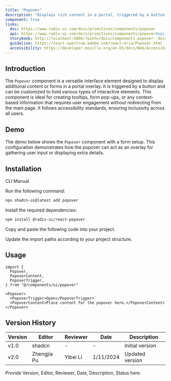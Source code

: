 ```yaml
---
title: "Popover"
description: "Displays rich content in a portal, triggered by a button."
component: true
links:
  doc: https://www.radix-ui.com/docs/primitives/components/popover
  api: https://www.radix-ui.com/docs/primitives/components/popover#api-reference
  storybook: http://localhost:6006/?path=/docs/components-popover--docs
  guideline: https://react-spectrum.adobe.com/react-aria/Popover.html
  accessibility: https://developer.mozilla.org/en-US/docs/Web/Accessibility/ARIA/Roles/Tooltip_Role
---
```


## Introduction

The `Popover` component is a versatile interface element designed to display additional content or forms in a portal overlay. It is triggered by a button and can be customized to hold various types of interactive elements. This component is ideal for creating tooltips, form pop-ups, or any context-based information that requires user engagement without redirecting from the main page. It follows accessibility standards, ensuring inclusivity across all users.

## Demo

The demo below shows the `Popover` component with a form setup. This configuration demonstrates how the popover can act as an overlay for gathering user input or displaying extra details.

<ComponentPreview
  name="popover-demo"
  title="Basic Popover"
  description="A popover component with a form."
/>

## Installation

<Tabs defaultValue="cli">

<TabsList>
  <TabsTrigger value="cli">CLI</TabsTrigger>
  <TabsTrigger value="manual">Manual</TabsTrigger>
</TabsList>

<TabsContent value="cli">

<Steps>

<Step>Run the following command:</Step>

```bash
npx shadcn-ui@latest add popover
```

</Steps>

</TabsContent>

<TabsContent value="manual">

<Steps>

<Step>Install the required dependencies:</Step>

```bash
npm install @radix-ui/react-popover
```

<Step>Copy and paste the following code into your project.</Step>

<ComponentSource name="popover" />

<Step>Update the import paths according to your project structure.</Step>

</Steps>

</TabsContent>

</Tabs>

## Usage

```tsx
import {
  Popover,
  PopoverContent,
  PopoverTrigger,
} from "@/components/ui/popover"
```

```tsx
<Popover>
  <PopoverTrigger>Open</PopoverTrigger>
  <PopoverContent>Place content for the popover here.</PopoverContent>
</Popover>
```

## Version History

| Version | Editor      | Reviewer | Date      | Description     |
| ------- | ----------- | -------- | --------- | --------------- |
| v1.0    | shadcn      | -        | -         | Initial version |
| v2.0    | Zhengjia Pu | Yibei Li | 1/11/2024 | Updated version |

Provide Version, Editor, Reviewer, Date, Description, Status here.
